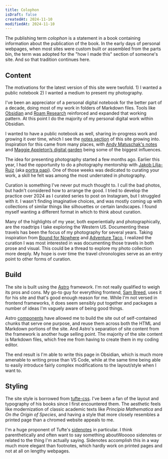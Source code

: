 ```yaml
---
title: Colophon
isDraft: false
createdAt: 2024-11-10
modifiedAt: 2024-11-10
---
```


The publishing term *colophon* is a statement in a book containing information about the publication of the book.  In the early days of personal webpages, when most sites were custom built or assembled from the parts bin, the term was adopted for the "how I made this" section of someone's site.  And so that tradition continues here.  

## Content

The motivations for the latest version of this site were twofold.  1) I wanted a public notebook 2) I wanted a medium to present my photography.

I've been an appreciator of a personal digital notebook for the better part of a decade, doing most of my work in folders of Markdown files.  Tools like [Obsidian](https://obsidian.md/) and [Roam Research](https://roamresearch.com/)  reinforced and expanded that working pattern.  At this point I do the majority of my personal digital work within Obsidian.

I wanted to have a public notebook as well, sharing in-progress work and growing it over time, which I see the [notes section](/notes) of this site growing into.  Inspiration for this came from many places, with [Andy Matuschak's notes](https://notes.andymatuschak.org/) and [Maggie Appleton’s digital garden](https://maggieappleton.com/garden) being some of the biggest influences.

The idea for presenting photography started a few months ago.  Earlier this year, I had the opportunity to do a photography mentorship with [Jakob Lilja-Ruiz](https://www.jakoblr.com/) (aka [portra papi](https://www.instagram.com/portra_papi)).  One of those weeks was dedicated to curating your work, a skill he felt was among the most underrated in photography.

Curation is something I've never put much thought to.  I cull the bad photos, but hadn't considered how to arrange the good.  I tried to develop the practice over 2024 as I curated series to post on Instagram, but I struggled with it.  I wasn't finding imaginative choices, and was mostly coming up with collections of similar things like silhouettes or certain landscapes.  I found myself wanting a different format in which to think about curation.

Many of the highlights of my year, both experientially and photographically, are the roadtrips I take exploring the Western US. Documenting these travels has been the focus of my photography for several years. Taking inspiration from [Bound for Nowhere](https://www.boundfornowhere.com/) and [Adventure Taco](https://adventuretaco.com/), I realized the curation I was most interested in was documenting those travels in both prose and visual.  This could be a thread to explore my photo collection more deeply. My hope is over time the travel chronologies serve as an entry point to other forms of curation.

## Build

The site is built using the [Astro](https://astro.build/) framework.  I'm not really qualified to weigh its pros and cons.  My go-to guy for everything frontend, [Sam Breed](https://sambreed.dev/), uses it for his site and that's good enough reason for me.  While I'm not versed in frontend frameworks, it does seem sensibly put together and packages a number of ideas I'm vaguely aware of being good things.

Astro [components](https://docs.astro.build/en/basics/astro-components/) have allowed me to build the site out of self-contained chunks that serve one purpose, and reuse them across both the HTML and Markdown portions of the site.  And Astro's separation of site content from the framework is another huge selling point.  The majority of the site content is Markdown files, which free me from having to create them in my coding editor.  

The end result is I'm able to write this page in Obsidian, which is much more amenable to writing prose than VS Code, while at the same time being able to easily introduce fairly complex modifications to the layout/style when I want to.

## Styling

The site style is borrowed from [tufte-css](https://edwardtufte.github.io/tufte-css/).  I've been a fan of the layout and typography of his books since I first encountered them.  The aesthetic feels like modernization of classic academic texts like *Principia Mathematica* and *On the Origin of Species*, and having a style that more closely resembles a printed page than a chromed website appeals to me.

I'm a huge proponent of Tufte's [sidenotes](https://edwardtufte.github.io/tufte-css/#sidenotes) in particular.  I think parenthetically and often want to say something about<Sidenote>Wooooo sidenotes</Sidenote> or related to the thing I'm actually saying.  Sidenotes accomplish this in a way much more elegant than footnotes, which hardly work on printed pages and not at all on lengthy webpages.

